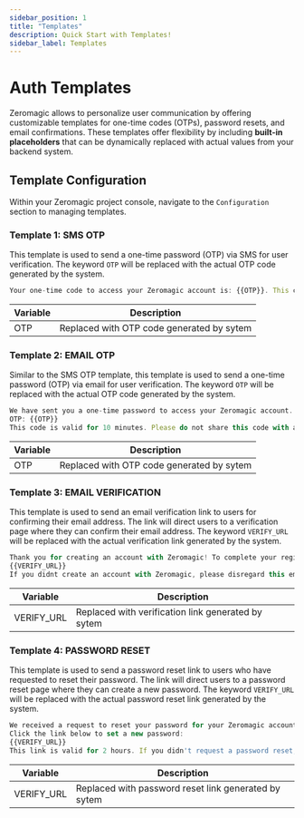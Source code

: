 ```yaml
---
sidebar_position: 1
title: "Templates"
description: Quick Start with Templates!
sidebar_label: Templates
---
```


# Auth Templates

Zeromagic allows to personalize user communication by offering customizable templates for one-time codes (OTPs), password resets, and email confirmations. These templates offer flexibility by including **built-in placeholders** that can be dynamically replaced with actual values from your backend system. 

## Template Configuration

Within your Zeromagic project console, navigate to the `Configuration` section to managing templates.

### Template 1: SMS OTP

This template is used to send a one-time password (OTP) via SMS for user verification. The keyword `OTP` will be replaced with the actual OTP code generated by the system.

```jsx title="Sample Template"
Your one-time code to access your Zeromagic account is: {{OTP}}. This code is valid for 2 minutes. Do not share this code with anyone.
```

| Variable | Description                               |
| -------- | ----------------------------------------- |
| OTP      | Replaced with OTP code generated by sytem |

### Template 2: EMAIL OTP

Similar to the SMS OTP template, this template is used to send a one-time password (OTP) via email for user verification. The keyword `OTP` will be replaced with the actual OTP code generated by the system.

```jsx title="Sample Template"
We have sent you a one-time password to access your Zeromagic account. Use this code to complete your login:
OTP: {{OTP}}
This code is valid for 10 minutes. Please do not share this code with anyone.
```

| Variable | Description                               |
| -------- | ----------------------------------------- |
| OTP      | Replaced with OTP code generated by sytem |

### Template 3: EMAIL VERIFICATION

This template is used to send an email verification link to users for confirming their email address. The link will direct users to a verification page where they can confirm their email address. The keyword `VERIFY_URL` will be replaced with the actual verification link generated by the system.

```jsx title="Sample Template"
Thank you for creating an account with Zeromagic! To complete your registration and access all our features, please verify your email address by clicking the link below:
{{VERIFY_URL}}
If you didnt create an account with Zeromagic, please disregard this email.
```

| Variable   | Description                                        |
| ---------- | -------------------------------------------------- |
| VERIFY_URL | Replaced with verification link generated by sytem |

### Template 4: PASSWORD RESET

This template is used to send a password reset link to users who have requested to reset their password. The link will direct users to a password reset page where they can create a new password. The keyword `VERIFY_URL` will be replaced with the actual password reset link generated by the system.

```jsx title="Sample Template"
We received a request to reset your password for your Zeromagic account.
Click the link below to set a new password:
{{VERIFY_URL}}
This link is valid for 2 hours. If you didn't request a password reset, please contact  Zeromagic support immediately.
```

| Variable   | Description                                          |
| ---------- | ---------------------------------------------------- |
| VERIFY_URL | Replaced with password reset link generated by sytem |

